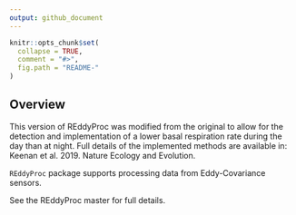 ```yaml
---
output: github_document
---
```


<!-- 
README.md is generated from README.Rmd. Please edit that file
knitr::knit("README.Rmd") 
-->


```r
knitr::opts_chunk$set(
  collapse = TRUE,
  comment = "#>",
  fig.path = "README-"
)
```


## Overview

This version of REddyProc was modified from the original to allow for the detection and implementation of a lower basal respiration rate during the day than at night. Full details of the implemented methods are available in:
Keenan et al. 2019. Nature Ecology and Evolution.

`REddyProc` package supports processing data from Eddy-Covariance sensors.

See the REddyProc master for full details.
